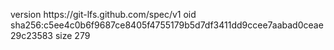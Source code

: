 version https://git-lfs.github.com/spec/v1
oid sha256:c5ee4c0b6f9687ce8405f4755179b5d7df3411dd9ccee7aabad0ceae29c23583
size 279
